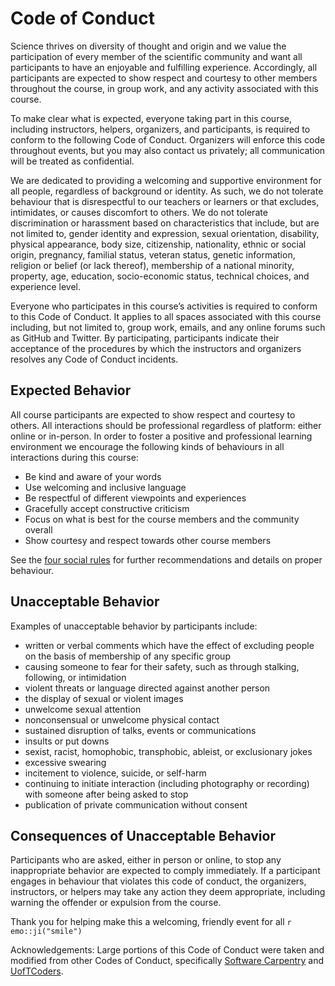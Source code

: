 # Code of Conduct {#conduct}

Science thrives on diversity of thought and origin and we value the participation
of every member of the scientific community and want all participants to have an
enjoyable and fulfilling experience. Accordingly, all participants are expected
to show respect and courtesy to other members throughout the course, in group
work, and any activity associated with this course.

To make clear what is expected, everyone taking part in this course, including
instructors, helpers, organizers, and participants, is required to conform to
the following Code of Conduct. Organizers will enforce this code throughout
events, but you may also contact us privately; all communication will be treated
as confidential.

We are dedicated to providing a welcoming and supportive environment
for all people, regardless of background or identity. As such, we do not
tolerate behaviour that is disrespectful to our teachers or learners or that
excludes, intimidates, or causes discomfort to others. We do not tolerate
discrimination or harassment based on characteristics that include, but are not
limited to, gender identity and expression, sexual orientation, disability,
physical appearance, body size, citizenship, nationality, ethnic or social
origin, pregnancy, familial status, veteran status, genetic information,
religion or belief (or lack thereof), membership of a national minority,
property, age, education, socio-economic status, technical choices, and
experience level.

Everyone who participates in this course's activities is required to conform to
this Code of Conduct. It applies to all spaces associated with this course
including, but not limited to, group work, emails, and any online forums such as
GitHub and Twitter. By participating, participants indicate their acceptance of
the procedures by which the instructors and organizers resolves any Code of
Conduct incidents.

## Expected Behavior

All course participants are expected to show respect and courtesy to others. All
interactions should be professional regardless of platform: either online or
in-person. In order to foster a positive and professional learning environment
we encourage the following kinds of behaviours in all interactions during this
course:

- Be kind and aware of your words
- Use welcoming and inclusive language
- Be respectful of different viewpoints and experiences
- Gracefully accept constructive criticism
- Focus on what is best for the course members and the community overall
- Show courtesy and respect towards other course members

See the [four social rules](https://www.recurse.com/manual#sub-sec-social-rules)
for further recommendations and details on proper behaviour.

## Unacceptable Behavior

Examples of unacceptable behavior by participants include:

- written or verbal comments which have the effect of excluding people on the basis of membership of any specific group
- causing someone to fear for their safety, such as through stalking, following, or intimidation
- violent threats or language directed against another person
- the display of sexual or violent images
- unwelcome sexual attention
- nonconsensual or unwelcome physical contact
- sustained disruption of talks, events or communications
- insults or put downs
- sexist, racist, homophobic, transphobic, ableist, or exclusionary jokes
- excessive swearing
- incitement to violence, suicide, or self-harm
- continuing to initiate interaction (including photography or recording) with someone after being asked to stop
- publication of private communication without consent

## Consequences of Unacceptable Behavior

Participants who are asked, either in person or online, to stop any
inappropriate behavior are expected to comply immediately. If a participant
engages in behaviour that violates this code of conduct, the organizers,
instructors, or helpers may take any action they deem appropriate, including
warning the offender or expulsion from the course.

Thank you for helping make this a welcoming, friendly event for all `r emo::ji("smile")`

Acknowledgements: Large portions of this Code of Conduct were taken and modified
from other Codes of Conduct, specifically
[Software Carpentry](https://docs.carpentries.org/topic_folders/policies/code-of-conduct.html)
and [UofTCoders](https://github.com/UofTCoders/studyGroup/blob/gh-pages/codeOfConduct.md).
